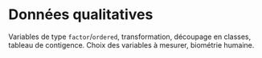 # Données qualitatives {#qualit}

Variables de type `factor`/`ordered`, transformation, découpage en classes, tableau de contigence. Choix des variables à mesurer, biométrie humaine.
